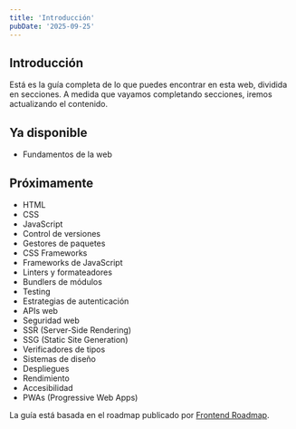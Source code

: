 ```yaml
---
title: 'Introducción'
pubDate: '2025-09-25'
---
```


## Introducción

Está es la guía completa de lo que puedes encontrar en esta web, dividida en secciones.
A medida que vayamos completando secciones, iremos actualizando el contenido.

## Ya disponible

- Fundamentos de la web

## Próximamente

- HTML
- CSS
- JavaScript
- Control de versiones
- Gestores de paquetes
- CSS Frameworks
- Frameworks de JavaScript
- Linters y formateadores
- Bundlers de módulos
- Testing
- Estrategias de autenticación
- APIs web
- Seguridad web
- SSR (Server-Side Rendering)
- SSG (Static Site Generation)
- Verificadores de tipos
- Sistemas de diseño
- Despliegues
- Rendimiento
- Accesibilidad
- PWAs (Progressive Web Apps)

La guía está basada en el roadmap publicado por [Frontend Roadmap](https://roadmap.sh/frontend).